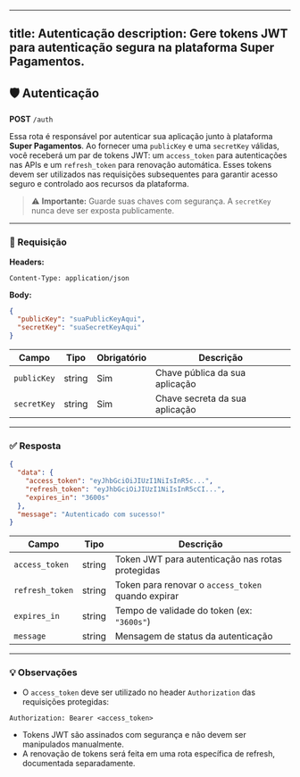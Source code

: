 
---
title: Autenticação
description: Gere tokens JWT para autenticação segura na plataforma Super Pagamentos.
---

## 🛡️ Autenticação

**POST** `/auth`

Essa rota é responsável por autenticar sua aplicação junto à plataforma **Super Pagamentos**. Ao fornecer uma `publicKey` e uma `secretKey` válidas, você receberá um par de tokens JWT: um `access_token` para autenticações nas APIs e um `refresh_token` para renovação automática. Esses tokens devem ser utilizados nas requisições subsequentes para garantir acesso seguro e controlado aos recursos da plataforma.

> ⚠️ **Importante:** Guarde suas chaves com segurança. A `secretKey` nunca deve ser exposta publicamente.

---

### 🔐 Requisição

**Headers:**

```http
Content-Type: application/json
```

**Body:**

```json
{
  "publicKey": "suaPublicKeyAqui",
  "secretKey": "suaSecretKeyAqui"
}
```

| Campo       | Tipo    | Obrigatório | Descrição                                |
|-------------|---------|-------------|------------------------------------------|
| `publicKey` | string  | Sim         | Chave pública da sua aplicação           |
| `secretKey` | string  | Sim         | Chave secreta da sua aplicação           |

---

### ✅ Resposta

```json
{
  "data": {
    "access_token": "eyJhbGciOiJIUzI1NiIsInR5c...",
    "refresh_token": "eyJhbGciOiJIUzI1NiIsInR5cCI...",
    "expires_in": "3600s"
  },
  "message": "Autenticado com sucesso!"
}
```

| Campo           | Tipo    | Descrição                                                 |
|------------------|---------|------------------------------------------------------------|
| `access_token`   | string  | Token JWT para autenticação nas rotas protegidas          |
| `refresh_token`  | string  | Token para renovar o `access_token` quando expirar        |
| `expires_in`     | string  | Tempo de validade do token (ex: `"3600s"`)                |
| `message`        | string  | Mensagem de status da autenticação                        |

---

### 💡 Observações

- O `access_token` deve ser utilizado no header `Authorization` das requisições protegidas:

```http
Authorization: Bearer <access_token>
```

- Tokens JWT são assinados com segurança e não devem ser manipulados manualmente.
- A renovação de tokens será feita em uma rota específica de refresh, documentada separadamente.
